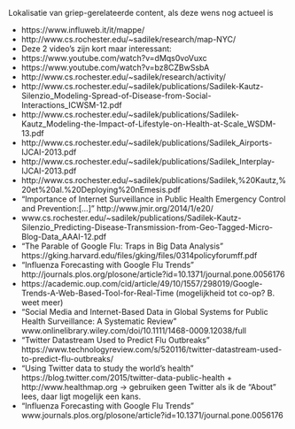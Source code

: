 Lokalisatie van griep-gerelateerde content, als deze wens nog actueel is

- https://www.influweb.it/it/mappe/
- http://www.cs.rochester.edu/~sadilek/research/map-NYC/
- Deze 2 video’s zijn kort maar interessant:
- https://www.youtube.com/watch?v=dMqs0voVuxc
- https://www.youtube.com/watch?v=bz8CZBwSsbA
- http://www.cs.rochester.edu/~sadilek/research/activity/ 
- http://www.cs.rochester.edu/~sadilek/publications/Sadilek-Kautz-Silenzio_Modeling-Spread-of-Disease-from-Social-Interactions_ICWSM-12.pdf
- http://www.cs.rochester.edu/~sadilek/publications/Sadilek-Kautz_Modeling-the-Impact-of-Lifestyle-on-Health-at-Scale_WSDM-13.pdf
- http://www.cs.rochester.edu/~sadilek/publications/Sadilek_Airports-IJCAI-2013.pdf
- http://www.cs.rochester.edu/~sadilek/publications/Sadilek_Interplay-IJCAI-2013.pdf
- http://www.cs.rochester.edu/~sadilek/publications/Sadilek,%20Kautz,%20et%20al.%20Deploying%20nEmesis.pdf 
- “Importance of Internet Surveillance in Public Health Emergency Control and Prevention:[...]” http://www.jmir.org/2014/1/e20/ 
- www.cs.rochester.edu/~sadilek/publications/Sadilek-Kautz-Silenzio_Predicting-Disease-Transmission-from-Geo-Tagged-Micro-Blog-Data_AAAI-12.pdf
- “The Parable of Google Flu: Traps in Big Data Analysis” https://gking.harvard.edu/files/gking/files/0314policyforumff.pdf
- “Influenza Forecasting with Google Flu Trends” http://journals.plos.org/plosone/article?id=10.1371/journal.pone.0056176 
- https://academic.oup.com/cid/article/49/10/1557/298019/Google-Trends-A-Web-Based-Tool-for-Real-Time (mogelijkheid tot co-op? B. weet meer)
- “Social Media and Internet-Based Data in Global Systems for Public Health Surveillance: A Systematic Review” www.onlinelibrary.wiley.com/doi/10.1111/1468-0009.12038/full 
- “Twitter Datastream Used to Predict Flu Outbreaks” https://www.technologyreview.com/s/520116/twitter-datastream-used-to-predict-flu-outbreaks/
- “Using Twitter data to study the world's health” https://blog.twitter.com/2015/twitter-data-public-health  +  http://www.healthmap.org → gebruiken geen Twitter als ik de “About” lees, daar ligt mogelijk een kans.
- “Influenza Forecasting with Google Flu Trends” www.journals.plos.org/plosone/article?id=10.1371/journal.pone.0056176 
